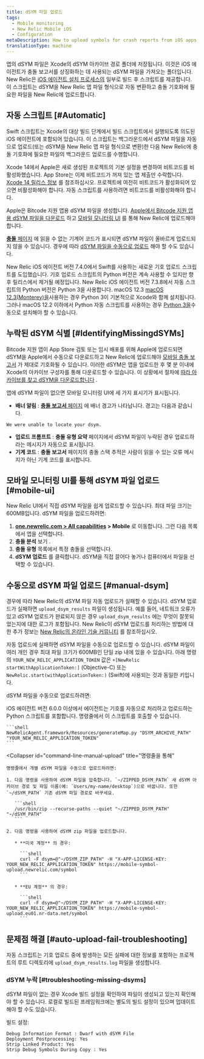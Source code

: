 ```yaml
---
title: dSYM 파일 업로드
tags:
  - Mobile monitoring
  - New Relic Mobile iOS
  - Configuration
metaDescription: How to upload symbols for crash reports from iOS apps monitored with New Relic mobile monitoring.
translationType: machine
---
```


앱의 dSYM 파일은 Xcode의 dSYM 아카이브 경로 폴더에 저장됩니다. 이것은 iOS 에이전트가 충돌 보고서를 상징화하는 데 사용되는 dSYM 파일을 가져오는 폴더입니다. New Relic은 [iOS 에이전트 설치 프로세스의](/docs/mobile-monitoring/new-relic-mobile-ios/installation/spm-installation/#configure-using-swift-package-manager) 일부로 빌드 후 스크립트를 제공합니다. 이 스크립트는 dSYM을 New Relic 맵 파일 형식으로 자동 변환하고 충돌 기호화에 필요한 파일을 New Relic에 업로드합니다.

## 자동 스크립트 [#Automatic]

Swift 스크립트는 Xcode의 대상 빌드 단계에서 빌드 스크립트에서 실행되도록 의도된 iOS 에이전트에 포함되어 있습니다. 이 스크립트는 백그라운드에서 dSYM 파일을 자동으로 업로드(또는 dSYM을 New Relic 맵 파일 형식으로 변환)한 다음 New Relic에 충돌 기호화에 필요한 파일의 백그라운드 업로드를 수행합니다.

Xcode 14에서 Apple은 새로 생성된 프로젝트의 기본 설정을 변경하여 비트코드를 비활성화했습니다. App Store는 이제 비트코드가 꺼져 있는 앱 제출만 수락합니다. [Xcode 14 릴리스 정보](https://developer.apple.com/documentation/xcode-release-notes/xcode-14-release-notes) 를 참조하십시오. 프로젝트에 여전히 비트코드가 활성화되어 있으면 비활성화해야 합니다. 자동 스크립트를 사용하려면 비트코드를 비활성화해야 합니다.

Apple은 Bitcode 지원 앱용 dSYM 파일을 생성합니다. [Apple에서 Bitcode 지원 앱용 dSYM 파일을 다운로드](/docs/mobile-monitoring/new-relic-mobile-ios/install-configure/retrieve-upload-dsyms-bitcode-enabled-apps) 하고 [모바일 모니터링 UI](#mobile-ui) 를 통해 New Relic에 업로드해야 합니다.

[**충돌** 페이지](/docs/mobile-monitoring/mobile-monitoring-ui/crashes/mobile-apps-crashes-dashboard) 에 읽을 수 없는 기계어 코드가 표시되면 dSYM 파일이 올바르게 업로드되지 않을 수 있습니다. 경우에 따라 [dSYM 파일을 수동으로 업로드](#manual-dsym) 해야 할 수도 있습니다.

New Relic iOS 에이전트 버전 7.4.0에서 Swift를 사용하는 새로운 기호 업로드 스크립트를 도입했습니다. 기호 업로드 스크립트의 Python 버전은 계속 사용할 수 있지만 향후 릴리스에서 제거될 예정입니다. New Relic iOS 에이전트 버전 7.3.8에서 자동 스크립트의 Python 버전은 Python 3을 사용합니다. macOS 12.3 [macOS 12.3(Monterey)을](https://developer.apple.com/documentation/macos-release-notes/macos-12_3-release-notes)사용하는 경우 Python 3이 기본적으로 Xcode와 함께 설치됩니다. 그러나 macOS 12.2 이하에서 Python 자동 스크립트를 사용하는 경우 [Python 3을](https://www.python.org/downloads/mac-osx/)수동으로 설치해야 할 수 있습니다.

## 누락된 dSYM 식별 [#IdentifyingMissingdSYMs]

Bitcode 지원 앱이 App Store 검토 또는 임시 배포를 위해 Apple에 업로드되면 dSYM을 Apple에서 수동으로 다운로드하고 New Relic에 업로드해야 [모바일 충돌 보고서](/docs/mobile-monitoring/new-relic-mobile/getting-started/ios-agent-crash-reporting) 가 제대로 기호화될 수 있습니다. 이러한 dSYM은 앱을 업로드한 후 몇 분 이내에 Xcode의 아카이브 구성자를 통해 다운로드할 수 있습니다. 이 상황에서 절차에 [따라 아카이브를 찾고 dSYM을 다운로드합니다](#Archive) .

앱에 dSYM 파일이 없으면 모바일 모니터링 UI에 세 가지 표시기가 표시됩니다.

* **배너 알림** : [**충돌 보고서** 페이지](/docs/mobile-monitoring/mobile-monitoring-ui/crashes/mobile-apps-crash-report-dashboard) 에 배너 경고가 나타납니다. 경고는 다음과 같습니다.

```
We were unable to locate your dsym.
```

* **업로드 프롬프트** : **충돌 유형 요약** 페이지에서 dSYM 파일이 누락된 경우 업로드하라는 메시지가 자동으로 표시됩니다.
* **기계 코드** : **충돌 보고서** 페이지의 충돌 스택 추적은 사람이 읽을 수 있는 오류 메시지가 아닌 기계 코드를 표시합니다.

## 모바일 모니터링 UI를 통해 dSYM 파일 업로드 [#mobile-ui]

New Relic UI에서 직접 dSYM 파일을 쉽게 업로드할 수 있습니다. 최대 파일 크기는 600MB입니다. dSYM 파일을 업로드하려면:

1. **[one.newrelic.com > All capabilities](https://one.newrelic.com/all-capabilities) > Mobile** 로 이동합니다. 그런 다음 목록에서 앱을 선택합니다.
2. **충돌 분석** 보기 .
3. **충돌 유형** 목록에서 특정 충돌을 선택합니다.
4. **dSYM 업로드** 를 클릭합니다. dSYM을 직접 끌어다 놓거나 컴퓨터에서 파일을 선택할 수 있습니다.

## 수동으로 dSYM 파일 업로드 [#manual-dsym]

경우에 따라 New Relic의 dSYM 파일 자동 업로드가 실패할 수 있습니다. dSYM 업로드가 실패하면 `upload_dsym_results` 파일이 생성됩니다. 예를 들어, 네트워크 오류가 있고 dSYM 업로드가 완료되지 않은 경우 `upload_dsym_results` 에는 무엇이 잘못되었는지에 대한 로그가 포함됩니다. New Relic이 dSYM 업로드를 처리하는 방법에 대한 추가 정보는 [New Relic의 온라인 기술 커뮤니티](https://discuss.newrelic.com/t/relic-solution-ios-dsym-upload-deep-dive/42513) 를 참조하십시오.

자동 업로드에 실패하면 dSYM 파일을 수동으로 업로드할 수 있습니다. dSYM 파일이 여러 개인 경우 최대 파일 크기가 600MB인 단일 zip 내에 있을 수 있습니다. 아래 명령의 `YOUR_NEW_RELIC_APPLICATION_TOKEN` 값은 `+[NewRelic startWithApplicationToken:]` (Objective-C) 또는 `NewRelic.start(withApplicationToken:)` (Swift)에 사용되는 것과 동일한 키입니다.

dSYM 파일을 수동으로 업로드하려면:

<CollapserGroup>
  <Collapser
    id="python-manual-upload"
    title="Python 스크립트를 통해(에이전트 버전 6.0.0 이상)"
  >
    iOS 에이전트 버전 6.0.0 이상에서 에이전트는 기호를 자동으로 처리하고 업로드하는 Python 스크립트를 포함합니다. 명령줄에서 이 스크립트를 호출할 수 있습니다.

    ```shell
    NewRelicAgent.framework/Resources/generateMap.py "DSYM_ARCHIVE_PATH" "YOUR_NEW_RELIC_APPLICATION_TOKEN"
    ```
  </Collapser>

  <Collapser
    id="command-line-manual-upload"
    title="명령줄을 통해"
  >
    명령줄에서 개별 dSYM 파일을 수동으로 업로드하려면:

    1. 다음 명령을 사용하여 dSYM 파일을 압축합니다. `~/ZIPPED_DSYM_PATH` 새 dSYM 아카이브 경로 및 파일 이름(예: `Users/my-name/desktop`)으로 바꿉니다. 또한 `~/dSYM_PATH` 기존 dSYM 파일 경로로 바꾸세요.

       ```shell
       /usr/bin/zip --recurse-paths --quiet "~/ZIPPED_DSYM_PATH" "~/dSYM_PATH"
       ```

    2. 다음 명령을 사용하여 dSYM zip 파일을 업로드합니다.

       * **미국 계정** 의 경우:

         ```shell
         curl -F dsym=@"~/DSYM_ZIP_PATH" -H "X-APP-LICENSE-KEY: YOUR_NEW_RELIC_APPLICATION_TOKEN" https://mobile-symbol-upload.newrelic.com/symbol
         ```

       * **EU 계정** 의 경우:

         ```shell
         curl -F dsym=@"~/DSYM_ZIP_PATH" -H "X-APP-LICENSE-KEY: YOUR_NEW_RELIC_APPLICATION_TOKEN" https://mobile-symbol-upload.eu01.nr-data.net/symbol
         ```
  </Collapser>
</CollapserGroup>

## 문제점 해결 [#auto-upload-fail-troubleshooting]

자동 스크립트는 기호 업로드 중에 발생하는 모든 실패에 대한 정보를 포함하는 프로젝트의 루트 디렉토리에 `upload_dsym_results.log` 파일을 생성합니다.

### dSYM 누락 [#troubleshooting-missing-dsyms]

dSYM 파일이 없는 경우 Xcode 빌드 설정을 확인하여 파일이 생성되고 있는지 확인해야 할 수 있습니다. 로컬로 빌드된 프레임워크에는 별도의 빌드 설정이 있으며 업데이트해야 할 수도 있습니다.

빌드 설정:

```
Debug Information Format : Dwarf with dSYM File
Deployment Postprocessing: Yes
Strip Linked Product: Yes
Strip Debug Symbols During Copy : Yes
```